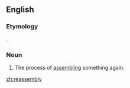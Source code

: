 ==English==

===Etymology===
{{prefix|re|assembly}}.

===Noun===
{{en-noun|reassembl|ies|-}}

# The process of [[assemble|assembling]] something again.

[[zh:reassembly]]
